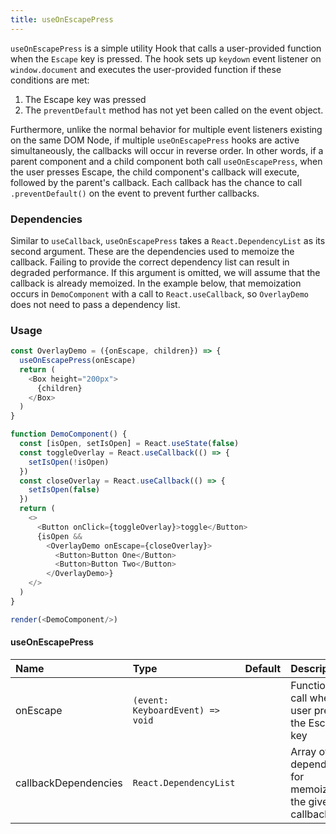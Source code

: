 ```yaml
---
title: useOnEscapePress
---
```


`useOnEscapePress` is a simple utility Hook that calls a user-provided function when the `Escape` key is pressed. The hook sets up `keydown` event listener on `window.document` and executes the user-provided function if these conditions are met:

1. The Escape key was pressed
2. The `preventDefault` method has not yet been called on the event object.

Furthermore, unlike the normal behavior for multiple event listeners existing on the same DOM Node, if multiple `useOnEscapePress` hooks are active simultaneously, the callbacks will occur in reverse order. In other words, if a parent component and a child component both call `useOnEscapePress`, when the user presses Escape, the child component's callback will execute, followed by the parent's callback. Each callback has the chance to call `.preventDefault()` on the event to prevent further callbacks.

### Dependencies

Similar to `useCallback`, `useOnEscapePress` takes a `React.DependencyList` as its second argument. These are the dependencies used to memoize the callback. Failing to provide the correct dependency list can result in degraded performance. If this argument is omitted, we will assume that the callback is already memoized. In the example below, that memoization occurs in `DemoComponent` with a call to `React.useCallback`, so `OverlayDemo` does not need to pass a dependency list.

### Usage

```javascript live noinline
const OverlayDemo = ({onEscape, children}) => {
  useOnEscapePress(onEscape)
  return (
    <Box height="200px">
      {children}
    </Box>
  )
}

function DemoComponent() {
  const [isOpen, setIsOpen] = React.useState(false)
  const toggleOverlay = React.useCallback(() => {
    setIsOpen(!isOpen)
  })
  const closeOverlay = React.useCallback(() => {
    setIsOpen(false)
  })
  return (
    <>
      <Button onClick={toggleOverlay}>toggle</Button>
      {isOpen &&
        <OverlayDemo onEscape={closeOverlay}>
          <Button>Button One</Button>
          <Button>Button Two</Button>
        </OverlayDemo>}
    </>
  )
}

render(<DemoComponent/>)
```

#### useOnEscapePress

| Name | Type | Default | Description |
| :- | :- | :-: | :- |
| onEscape | `(event: KeyboardEvent) => void` | | Function to call when user presses the Escape key |
| callbackDependencies | `React.DependencyList` | | Array of dependencies for memoizing the given callback |
